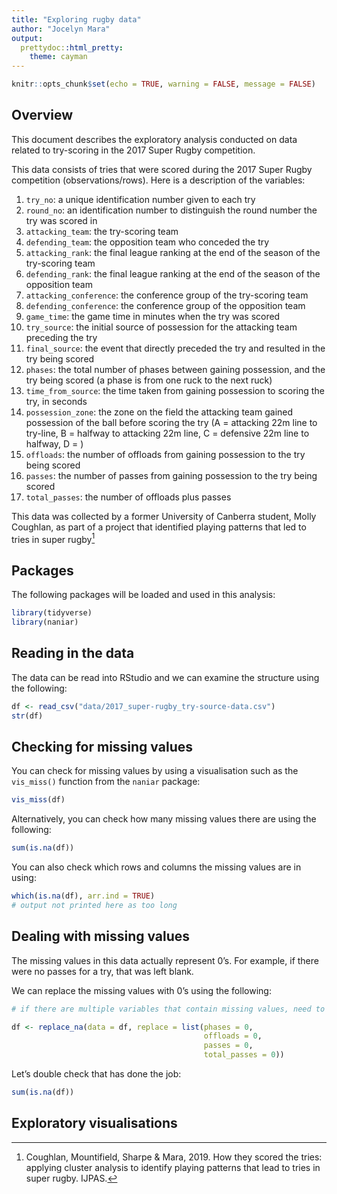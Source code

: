 ```yaml
---
title: "Exploring rugby data"
author: "Jocelyn Mara"
output: 
  prettydoc::html_pretty:
    theme: cayman
---
```


```r
knitr::opts_chunk$set(echo = TRUE, warning = FALSE, message = FALSE)
```


## Overview

This document describes the exploratory analysis conducted on data related to try-scoring in the 2017 Super Rugby competition. 

This data consists of tries that were scored during the 2017 Super Rugby competition (observations/rows). Here is a description of the variables:

1. `try_no`: a unique identification number given to each try
2. `round_no`: an identification number to distinguish the round number the try was scored in
3. `attacking_team`: the try-scoring team
4. `defending_team`: the opposition team who conceded the try
5. `attacking_rank`: the final league ranking at the end of the season of the try-scoring team
6. `defending_rank`: the final league ranking at the end of the season of the opposition team
7. `attacking_conference`: the conference group of the try-scoring team
8. `defending_conference`: the conference group of the opposition team
9. `game_time`: the game time in minutes when the try was scored
10. `try_source`: the initial source of possession for the attacking team preceding the try
11. `final_source`: the event that directly preceded the try and resulted in the try being scored
12. `phases`: the total number of phases between gaining possession, and the try being scored (a phase is from one ruck to the next ruck)
13. `time_from_source`: the time taken from gaining possession to scoring the try, in seconds
14. `possession_zone`: the zone on the field the attacking team gained possession of the ball before scoring the try (A = attacking 22m line to try-line, B = halfway to attacking 22m line, C = defensive 22m line to halfway, D = )
15. `offloads`: the number of offloads from gaining possession to the try being scored
15. `passes`: the number of passes from gaining possession to the try being scored
16. `total_passes`: the number of offloads plus passes 

This data was collected by a former University of Canberra student, Molly Coughlan, as part of a project that identified playing patterns that led to tries in super rugby^[Coughlan, Mountifield, Sharpe & Mara, 2019. How they scored the tries: applying cluster analysis to identify playing patterns that lead to tries in super rugby. IJPAS.]

## Packages

The following packages will be loaded and used in this analysis:

```r
library(tidyverse)
library(naniar)
```


## Reading in the data

The data can be read into RStudio and we can examine the structure using the following:

```r
df <- read_csv("data/2017_super-rugby_try-source-data.csv")
str(df)
```


## Checking for missing values

You can check for missing values by using a visualisation such as the `vis_miss()` function from the `naniar` package:

```r
vis_miss(df)
```


Alternatively, you can check how many missing values there are using the following: 

```r
sum(is.na(df))
```

You can also check which rows and columns the missing values are in using:

```r
which(is.na(df), arr.ind = TRUE)
# output not printed here as too long
```


## Dealing with missing values

The missing values in this data actually represent 0's. For example, if there were no passes for a try, that was left blank.

We can replace the missing values with 0's using the following:

```r
# if there are multiple variables that contain missing values, need to state what to replace NAs with for each one

df <- replace_na(data = df, replace = list(phases = 0, 
                                           offloads = 0, 
                                           passes = 0, 
                                           total_passes = 0))
```

Let's double check that has done the job:

```r
sum(is.na(df))
```


## Exploratory visualisations

